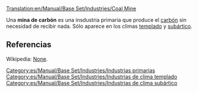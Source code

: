 [[Translation:en/Manual/Base Set/Industries/Coal Mine]]

{{es/Manual/Base Set/Industries/Industrias| nombre=Mina de carbón
| imagen=en/Manual/Base Set/Industries/Coalmine.png
| climas=[[es/Manual/Clima|Templado]] y [[es/Manual/Clima|Subártico]]
| acepta= Nada
| produce= [[es/Manual/Base Set/Cargos/Carbón|Carbón]]
| notas= Ninguna
}}
Una '''mina de carbón''' es una insdustria primaria que produce el [[es/Manual/Base Set/Cargos/Carbón|carbón]] sin necesidad de recibir nada. Sólo aparece en los climas [[es/Manual/Clima|templado]] y [[es/Manual/Clima|subártico]].


== Referencias ==
Wikipedia: [https://www.wikipedia.org/wiki/es:carbón None].


[[Category:es/Manual/Base Set/Industries/Industrias primarias]]
[[Category:es/Manual/Base Set/Industries/Industrias de clima templado]]
[[Category:es/Manual/Base Set/Industries/Industrias de clima subártico]]